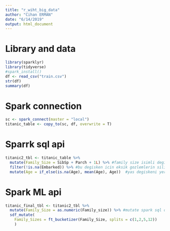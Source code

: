 ```yaml
---
title: "r_wiht_big_data"
author: "Cihan ERMAN"
date: "6/14/2019"
output: html_document
---
```

# Library and data
```r
library(sparklyr)
library(tidyverse)
#spark_install()
df <- read_csv("train.csv")
str(df)
summary(df)
```
# Spark connection
```r
sc <- spark_connect(master = "local")
titanic_table <- copy_to(sc, df, overwrite = T)
```
# Sparrk sql api
```r
titanic2_tbl <- titanic_table %>% 
  mutate(Family_Size = SibSp + Parch + 1L) %>% #family size isimli degisken olusturma
  filter(!is.na(Embarked)) %>% #bu degisken icin eksik gozlemlerin silinmesi
  mutate(Age = if_else(is.na(Age), mean(Age), Age))  #yas degiskeni yerine ortalam deger
```
# Spark ML api
```r
titanic_final_tbl <- titanic2_tbl %>%
  mutate(Family_Size = as.numeric(Family_size)) %>% #mutate spark sql den
  sdf_mutate(
    Family_Sizes = ft_bucketizer(Family_Size, splits = c(1,2,5,12))
    ) 
```

